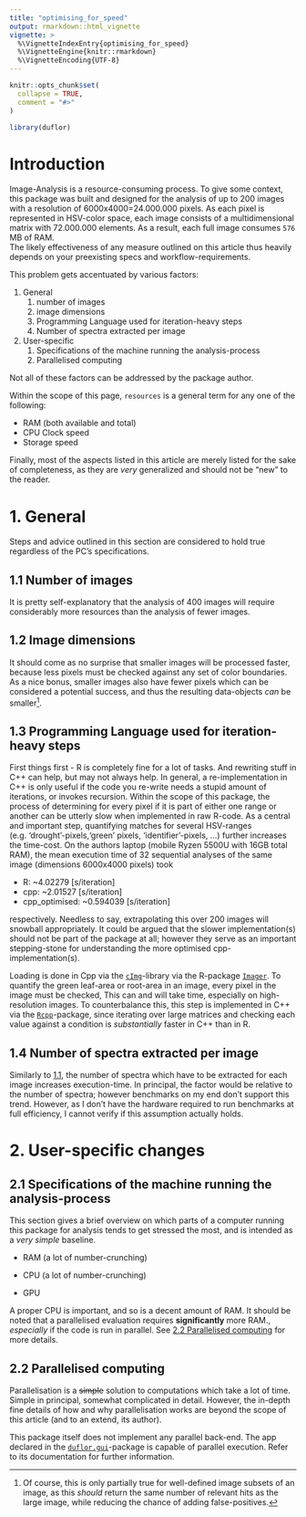 ```yaml
---
title: "optimising_for_speed"
output: rmarkdown::html_vignette
vignette: >
  %\VignetteIndexEntry{optimising_for_speed}
  %\VignetteEngine{knitr::rmarkdown}
  %\VignetteEncoding{UTF-8}
---
```


```r
knitr::opts_chunk$set(
  collapse = TRUE,
  comment = "#>"
)
```

```r
library(duflor)
```

# Introduction

Image-Analysis is a resource-consuming process. 
To give some context, this package was built and designed for the analysis of up to 200 images with a resolution of 6000x4000=24.000.000 pixels. As each pixel is represented in HSV-color space, each image consists of a multidimensional matrix with 72.000.000 elements. As a result, each full image consumes `576` MB of RAM.  
The likely effectiveness of any measure outlined on this article thus heavily depends on your preexisting specs and workflow-requirements.

This problem gets accentuated by various factors:

1. General
    1. number of images
    2. image dimensions
    3. Programming Language used for iteration-heavy steps
    4. Number of spectra extracted per image
2. User-specific
    1. Specifications of the machine running the analysis-process
    2. Parallelised computing

Not all of these factors can be addressed by the package author<!--, and some of these can only be addressed after careful benchmarking-->.

Within the scope of this page, `resources` is a general term for any one of the following:

- RAM (both available and total)
- CPU Clock speed
- Storage speed

Finally, most of the aspects listed in this article are merely listed for the sake of completeness, as they are _very_ generalized and should not be "new" to the reader.

# 1. General

Steps and advice outlined in this section are considered to hold true regardless of the PC's specifications.

## 1.1 Number of images

It is pretty self-explanatory that the analysis of 400 images will require considerably more resources than the analysis of fewer images. 

## 1.2 Image dimensions

It should come as no surprise that smaller images will be processed faster, because less pixels must be checked against any set of color boundaries.  
As a nice bonus, smaller images also have fewer pixels which can be considered a potential success, and thus the resulting data-objects _can_ be smaller^[Of course, this is only partially true for well-defined image subsets of an image, as this _should_ return the same number of relevant hits as the large image, while reducing the chance of adding false-positives.].


## 1.3 Programming Language used for iteration-heavy steps

First things first - R is completely fine for a lot of tasks. And rewriting stuff in C++ can help, but may not always help. 
In general, a re-implementation in C++ is only useful if the code you re-write needs a stupid amount of iterations, or invokes recursion.
Within the scope of this package, the process of determining for every pixel if it is part of either one range or another can be utterly slow when implemented in raw R-code. As a central and important step, quantifying matches for several HSV-ranges (e.g. 'drought'-pixels,'green' pixels, 'identifier'-pixels, ...) further increases the time-cost. On the authors laptop (mobile Ryzen 5500U with 16GB total RAM), the mean execution time of 32 sequential analyses of the same image (dimensions 6000x4000 pixels) took

- R: ~4.02279 [s/iteration]
- cpp: ~2.01527 [s/iteration]
- cpp_optimised: ~0.594039 [s/iteration]

respectively. 
Needless to say, extrapolating this over 200 images will snowball appropriately.
It could be argued that the slower implementation(s) should not be part of the package at all; however they serve as an important stepping-stone for understanding the more optimised cpp-implementation(s).

Loading is done in Cpp via the [`cImg`](https://cimg.eu/)-library via the R-package [`Imager`](https://github.com/asgr/imager).
To quantify the green leaf-area or root-area in an image, every pixel in the image must be checked, This can and will take time, especially on high-resolution images. To counterbalance this, this step is implemented in C++ via the [`Rcpp`](https://www.rcpp.org/)-package, since iterating over large matrices and checking each value against a condition is _substantially_ faster in C++ than in R.

## 1.4 Number of spectra extracted per image

Similarly to [1.1](#1.1-number-of-images), the number of spectra which have to be extracted for each image increases execution-time.
In principal, the factor would be relative to the number of spectra; however benchmarks on my end don't support this trend. However, as I don't have the hardware required to run benchmarks at full efficiency, I cannot verify if this assumption actually holds.

# 2. User-specific changes

## 2.1 Specifications of the machine running the analysis-process

This section gives a brief overview on which parts of a computer running this package for analysis tends to get stressed the most, and is intended as a _very simple_ baseline.

+ RAM (a lot of number-crunching)
+ CPU (a lot of number-crunching)

- GPU

A proper CPU is important, and so is a decent amount of RAM.
It should be noted that a parallelised evaluation requires **significantly** more RAM., _especially_ if the code is run in parallel. 
See [2.2 Parallelised computing] for more details.


## 2.2 Parallelised computing

Parallelisation is a ~~simple~~ solution to computations which take a lot of time. Simple in principal, somewhat complicated in detail. However, the in-depth fine details of how and why parallelisation works are beyond the scope of this article (and to an extend, its author).

This package itself does not implement any parallel back-end. The app declared in the [`duflor.gui`](https://github.com/Claudius-Appel/duflor.gui)-package is capable of parallel execution. Refer to its documentation for further information.
